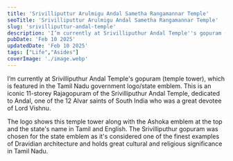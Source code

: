 ```yaml
---
title: 'Srivilliputtur Arulmigu Andal Sametha Rangamannar Temple'
seoTitle: 'Srivilliputtur Arulmigu Andal Sametha Rangamannar Temple'
slug: 'srivilliputtur-andal-temple'
description: 'I’m currently at Srivilliputhur Andal Temple''s gopuram (temple tower), which is featured in the Tamil Nadu government logo/state emblem.'
pubDate: 'Feb 10 2025'
updatedDate: 'Feb 10 2025'
tags: ["Life","Asides"]
coverImage: './image.webp'
---
```


<R2Image imageKey="assets/srivilliputtur-andal-temple-1961638e-cd98-80b9-a838-d130660cd0cc.jpeg" alt="Srivilliputtur Arulmigu Andal Sametha Rangamannar Temple" />


I’m currently at Srivilliputhur Andal Temple's gopuram (temple tower), which is featured in the Tamil Nadu government logo/state emblem. This is an iconic 11-storey Rajagopuram of the Srivilliputhur Andal Temple, dedicated to Andal, one of the 12 Alvar saints of South India who was a great devotee of Lord Vishnu.


The logo shows this temple tower along with the Ashoka emblem at the top and the state's name in Tamil and English. The Srivilliputhur gopuram was chosen for the state emblem as it's considered one of the finest examples of Dravidian architecture and holds great cultural and religious significance in Tamil Nadu.​​​​​​​​​​​​​​​​

